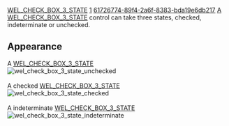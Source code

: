 [[Property:title|WEL_CHECK_BOX_3_STATE]]
[[Property:weight|1]]
[[Property:uuid|61726774-89f4-2a6f-8383-bda19e6db217]]
[[ref:libraries/wel/reference/wel_check_box_3_state_chart| A WEL_CHECK_BOX_3_STATE]]  control can take three states, checked, indeterminate or unchecked. 

==Appearance==
A [[ref:libraries/wel/reference/wel_check_box_3_state_chart|WEL_CHECK_BOX_3_STATE]]  <br/>
[[Image:wel-check-box-3-state-unchecked|wel_check_box_3_state_unchecked]]  <br/>
<br/>
A checked [[ref:libraries/wel/reference/wel_check_box_3_state_chart|WEL_CHECK_BOX_3_STATE]]  <br/>
[[Image:wel-check-box-3-state-checked|wel_check_box_3_state_checked]]  <br/>
<br/>
A indeterminate [[ref:libraries/wel/reference/wel_check_box_3_state_chart|WEL_CHECK_BOX_3_STATE]]  <br/>
[[Image:wel-check-box-3-state-indeterminate|wel_check_box_3_state_indeterminate]]  <br/>
<br/>

{{seealso|<br/>
[[WEL_CHECKBOX|WEL_CHECK_BOX]]  }}





